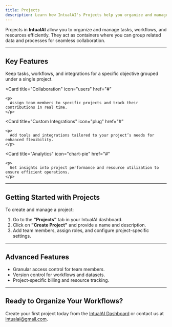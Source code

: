 ```yaml
---
title: Projects
description: Learn how IntualAI's Projects help you organize and manage workflows, tasks, and resources efficiently.
---
```


Projects in **IntualAI** allow you to organize and manage tasks, workflows, and resources efficiently. They act as containers where you can group related data and processes for seamless collaboration.

---

## Key Features

<CardGroup cols={2}>
  <Card
    title="Organized Management"
    icon="folder"
    href="#"
  >
    <p>
      Keep tasks, workflows, and integrations for a specific objective grouped under a single project.
    </p>
  </Card>

  <Card
    title="Collaboration"
    icon="users"
    href="#"
  >
    <p>
      Assign team members to specific projects and track their contributions in real time.
    </p>
  </Card>

  <Card
    title="Custom Integrations"
    icon="plug"
    href="#"
  >
    <p>
      Add tools and integrations tailored to your project’s needs for enhanced flexibility.
    </p>
  </Card>

  <Card
    title="Analytics"
    icon="chart-pie"
    href="#"
  >
    <p>
      Get insights into project performance and resource utilization to ensure efficient operations.
    </p>
  </Card>
</CardGroup>

---

## Getting Started with Projects

To create and manage a project:
1. Go to the **"Projects"** tab in your IntualAI dashboard.
2. Click on **"Create Project"** and provide a name and description.
3. Add team members, assign roles, and configure project-specific settings.

---

## Advanced Features

- Granular access control for team members.
- Version control for workflows and datasets.
- Project-specific billing and resource tracking.

---

## Ready to Organize Your Workflows?

Create your first project today from the [IntualAI Dashboard](https://intualai.com/app/projects) or contact us at [intualai@gmail.com](mailto:intualai@gmail.com).

